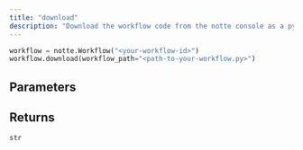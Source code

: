 ```yaml
---
title: "download"
description: "Download the workflow code from the notte console as a python file"
---
```




```python
workflow = notte.Workflow("<your-workflow-id>")
workflow.download(workflow_path="<path-to-your-workflow.py>")
```


## Parameters

<ParamField path="workflow_path" type="UnionType[str, None]" required>
</ParamField>

<ParamField path="version" type="UnionType[str, None]" default="None">
</ParamField>

## Returns

`str`
